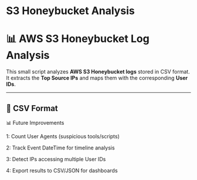 # S3 Honeybucket Analysis


# 📊 AWS S3 Honeybucket Log Analysis

This small script analyzes **AWS S3 Honeybucket logs** stored in CSV format.  
It extracts the **Top Source IPs** and maps them with the corresponding **User IDs**.

---

## 📂 CSV Format

📊 Future Improvements

1: Count User Agents (suspicious tools/scripts)

2: Track Event DateTime for timeline analysis

3: Detect IPs accessing multiple User IDs

4: Export results to CSV/JSON for dashboards
